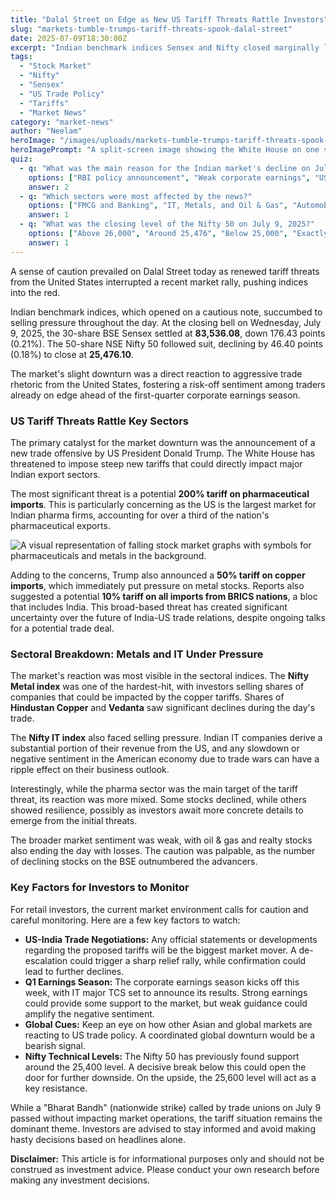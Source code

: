 ```yaml
---
title: "Dalal Street on Edge as New US Tariff Threats Rattle Investors"
slug: "markets-tumble-trumps-tariff-threats-spook-dalal-street"
date: 2025-07-09T18:30:00Z
excerpt: "Indian benchmark indices Sensex and Nifty closed marginally lower on Wednesday after reports of potential new US tariffs on key sectors like pharmaceuticals and metals unsettled investors ahead of the Q1 earnings season."
tags:
  - "Stock Market"
  - "Nifty"
  - "Sensex"
  - "US Trade Policy"
  - "Tariffs"
  - "Market News"
category: "market-news"
author: "Neelam"
heroImage: "/images/uploads/markets-tumble-trumps-tariff-threats-spook-dalal-street/hero-image.jpg"
heroImagePrompt: "A split-screen image showing the White House on one side and the Bombay Stock Exchange building on the other, with a translucent red arrow pointing downwards over both."
quiz:
  - q: "What was the main reason for the Indian market's decline on July 9, 2025?"
    options: ["RBI policy announcement", "Weak corporate earnings", "US tariff threats", "Domestic political instability"]
    answer: 2
  - q: "Which sectors were most affected by the news?"
    options: ["FMCG and Banking", "IT, Metals, and Oil & Gas", "Automobile and Real Estate", "Healthcare and Consumer Durables"]
    answer: 1
  - q: "What was the closing level of the Nifty 50 on July 9, 2025?"
    options: ["Above 26,000", "Around 25,476", "Below 25,000", "Exactly 25,500"]
    answer: 1
---
```


A sense of caution prevailed on Dalal Street today as renewed tariff threats from the United States interrupted a recent market rally, pushing indices into the red.

Indian benchmark indices, which opened on a cautious note, succumbed to selling pressure throughout the day. At the closing bell on Wednesday, July 9, 2025, the 30-share BSE Sensex settled at **83,536.08**, down 176.43 points (0.21%). The 50-share NSE Nifty 50 followed suit, declining by 46.40 points (0.18%) to close at **25,476.10**.

The market's slight downturn was a direct reaction to aggressive trade rhetoric from the United States, fostering a risk-off sentiment among traders already on edge ahead of the first-quarter corporate earnings season.

### US Tariff Threats Rattle Key Sectors

The primary catalyst for the market downturn was the announcement of a new trade offensive by US President Donald Trump. The White House has threatened to impose steep new tariffs that could directly impact major Indian export sectors.

The most significant threat is a potential **200% tariff on pharmaceutical imports**. This is particularly concerning as the US is the largest market for Indian pharma firms, accounting for over a third of the nation's pharmaceutical exports.

![A visual representation of falling stock market graphs with symbols for pharmaceuticals and metals in the background.](/images/uploads/markets-tumble-trumps-tariff-threats-spook-dalal-street/sectoral-impact.png)

Adding to the concerns, Trump also announced a **50% tariff on copper imports**, which immediately put pressure on metal stocks. Reports also suggested a potential **10% tariff on all imports from BRICS nations**, a bloc that includes India. This broad-based threat has created significant uncertainty over the future of India-US trade relations, despite ongoing talks for a potential trade deal.

### Sectoral Breakdown: Metals and IT Under Pressure

The market's reaction was most visible in the sectoral indices. The **Nifty Metal index** was one of the hardest-hit, with investors selling shares of companies that could be impacted by the copper tariffs. Shares of **Hindustan Copper** and **Vedanta** saw significant declines during the day's trade.

The **Nifty IT index** also faced selling pressure. Indian IT companies derive a substantial portion of their revenue from the US, and any slowdown or negative sentiment in the American economy due to trade wars can have a ripple effect on their business outlook.

Interestingly, while the pharma sector was the main target of the tariff threat, its reaction was more mixed. Some stocks declined, while others showed resilience, possibly as investors await more concrete details to emerge from the initial threats.

The broader market sentiment was weak, with oil & gas and realty stocks also ending the day with losses. The caution was palpable, as the number of declining stocks on the BSE outnumbered the advancers.

### Key Factors for Investors to Monitor

For retail investors, the current market environment calls for caution and careful monitoring. Here are a few key factors to watch:

*   **US-India Trade Negotiations:** Any official statements or developments regarding the proposed tariffs will be the biggest market mover. A de-escalation could trigger a sharp relief rally, while confirmation could lead to further declines.
*   **Q1 Earnings Season:** The corporate earnings season kicks off this week, with IT major TCS set to announce its results. Strong earnings could provide some support to the market, but weak guidance could amplify the negative sentiment.
*   **Global Cues:** Keep an eye on how other Asian and global markets are reacting to US trade policy. A coordinated global downturn would be a bearish signal.
*   **Nifty Technical Levels:** The Nifty 50 has previously found support around the 25,400 level. A decisive break below this could open the door for further downside. On the upside, the 25,600 level will act as a key resistance.

While a "Bharat Bandh" (nationwide strike) called by trade unions on July 9 passed without impacting market operations, the tariff situation remains the dominant theme. Investors are advised to stay informed and avoid making hasty decisions based on headlines alone.

**Disclaimer:** This article is for informational purposes only and should not be construed as investment advice. Please conduct your own research before making any investment decisions.
